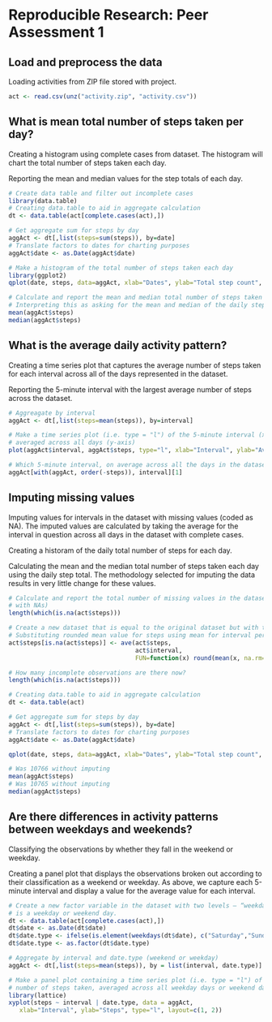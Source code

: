 # Reproducible Research: Peer Assessment 1

## Load and preprocess the data

Loading activities from ZIP file stored with project.

```r
act <- read.csv(unz("activity.zip", "activity.csv"))
```

## What is mean total number of steps taken per day?

Creating a histogram using complete cases from dataset. The histogram will
chart the total number of steps taken each day.

Reporting the mean and median values for the step totals of each day.

```r
# Create data table and filter out incomplete cases
library(data.table)
# Creating data.table to aid in aggregate calculation
dt <- data.table(act[complete.cases(act),])

# Get aggregate sum for steps by day
aggAct <- dt[,list(steps=sum(steps)), by=date]
# Translate factors to dates for charting purposes
aggAct$date <- as.Date(aggAct$date)

# Make a histogram of the total number of steps taken each day
library(ggplot2)
qplot(date, steps, data=aggAct, xlab="Dates", ylab="Total step count", geom="histogram", stat="identity") 

# Calculate and report the mean and median total number of steps taken per day.
# Interpreting this as asking for the mean and median of the daily step total values.
mean(aggAct$steps)
median(aggAct$steps)
```

## What is the average daily activity pattern?

Creating a time series plot that captures the average number of steps taken for each interval across
all of the days represented in the dataset.

Reporting the 5-minute interval with the largest average number of steps across the dataset.

```r
# Aggreagate by interval
aggAct <- dt[,list(steps=mean(steps)), by=interval]

# Make a time series plot (i.e. type = "l") of the 5-minute interval (x-axis) and the average number of steps taken,
# averaged across all days (y-axis)
plot(aggAct$interval, aggAct$steps, type="l", xlab="Interval", ylab="Average number of steps") 

# Which 5-minute interval, on average across all the days in the dataset, contains the maximum number of steps?
aggAct[with(aggAct, order(-steps)), interval][1]
```

## Imputing missing values

Imputing values for intervals in the dataset with missing values (coded as NA). The imputed values are calculated
by taking the average for the interval in question across all days in the dataset with complete cases.

Creating a historam of the daily total number of steps for each day. 

Calculating the mean and the median total number of steps taken each day using the daily step total. The methodology
selected for imputing the data results in very little change for these values.

```r
# Calculate and report the total number of missing values in the dataset (i.e. the total number of rows 
# with NAs)
length(which(is.na(act$steps)))

# Create a new dataset that is equal to the original dataset but with the missing data filled in.
# Substituting rounded mean value for steps using mean for interval period
act$steps[is.na(act$steps)] <- ave(act$steps, 
                                   act$interval, 
                                   FUN=function(x) round(mean(x, na.rm=TRUE)))[c(which(is.na(act$steps)))]

# How many incomplete observations are there now?
length(which(is.na(act$steps)))

# Creating data.table to aid in aggregate calculation
dt <- data.table(act)

# Get aggregate sum for steps by day
aggAct <- dt[,list(steps=sum(steps)), by=date]
# Translate factors to dates for charting purposes
aggAct$date <- as.Date(aggAct$date)

qplot(date, steps, data=aggAct, xlab="Dates", ylab="Total step count", geom="histogram", stat="identity") 

# Was 10766 without imputing
mean(aggAct$steps)
# Was 10765 without imputing
median(aggAct$steps)
```

## Are there differences in activity patterns between weekdays and weekends?

Classifying the observations by whether they fall in the weekend or weekday.

Creating a panel plot that displays the observations broken out according to their classification as a weekend or weekday. As above,
we capture each 5-minute interval and display a value for the average value for each interval.

```r
# Create a new factor variable in the dataset with two levels – “weekday” and “weekend” indicating whether a given date
# is a weekday or weekend day.
dt <- data.table(act[complete.cases(act),])
dt$date <- as.Date(dt$date)
dt$date.type <- ifelse(is.element(weekdays(dt$date), c("Saturday","Sunday")), "weekend", "weekday")
dt$date.type <- as.factor(dt$date.type)

# Aggregate by interval and date.type (weekend or weekday)
aggAct <- dt[,list(steps=mean(steps)), by = list(interval, date.type)]

# Make a panel plot containing a time series plot (i.e. type = "l") of the 5-minute interval (x-axis) and the average
# number of steps taken, averaged across all weekday days or weekend days (y-axis).
library(lattice)
xyplot(steps ~ interval | date.type, data = aggAct,
   xlab="Interval", ylab="Steps", type="l", layout=c(1, 2))
```